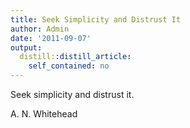 ```yaml
---
title: Seek Simplicity and Distrust It
author: Admin
date: '2011-09-07'
output:
  distill::distill_article:
    self_contained: no
---
```


Seek simplicity and distrust it.

A. N. Whitehead
